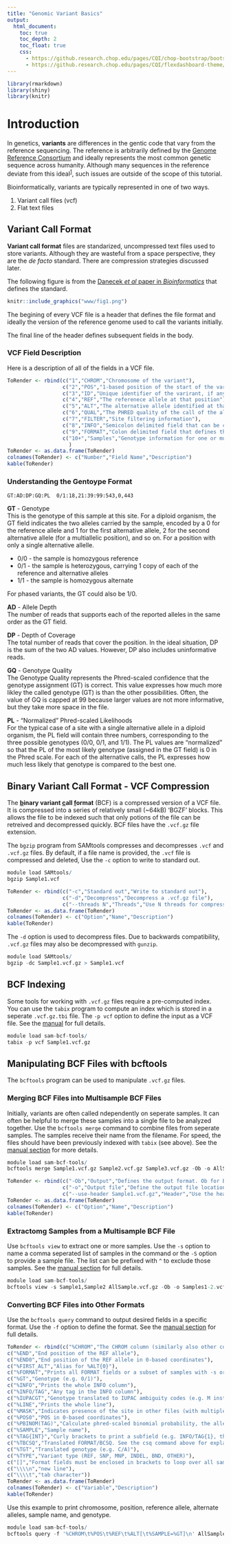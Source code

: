 ```yaml
---
title: "Genomic Variant Basics"
output: 
  html_document: 
    toc: true
    toc_depth: 2
    toc_float: true
    css: 
      - https://github.research.chop.edu/pages/CQI/chop-bootstrap/bootstrap-3/bootstrap.min.css
      - https://github.research.chop.edu/pages/CQI/flexdashboard-theme/css/flexdashboard.min.css
---
```


```r
library(rmarkdown)
library(shiny)
library(knitr)
```

# Introduction

In genetics, __variants__ are differences in the gentic code that vary from the reference sequencing. The reference is arbitrarily defined by the [Genome Reference Consortium](https://www.ncbi.nlm.nih.gov/grc) and ideally represents the most common genetic sequence across humanity. Although many sequences in the reference deviate from this ideal^[1](https://www.ncbi.nlm.nih.gov/pmc/articles/pmid/26670213/)^, such issues are outside of the scope of this tutorial. 

Bioinformatically, variants are typically represented in one of two ways.

1. Variant call files (vcf)
2. Flat text files

## Variant Call Format
__Variant call format__ files are standarized, uncompressed text files used to store variants. Although they are wasteful from a space perspective, they are the _de facto_ standard. There are compression strategies discussed later.

The following figure is from the [Danecek _et al_ paper in _Bioinformatics_](https://www.ncbi.nlm.nih.gov/pmc/articles/pmid/21653522/) that defines the standard.

```r
knitr::include_graphics("www/fig1.png")
```

The begining of every VCF file is a header that defines the file format and ideally the version of the reference genome used to call the variants initially. 

The final line of the header defines subsequent fields in the body.

### VCF Field Description
Here is a description of all of the fields in a VCF file.
```r
ToRender <- rbind(c("1","CHROM","Chromosome of the variant"),
                  c("2","POS","1-based position of the start of the varirant"),
                  c("3","ID","Unique identifier of the varirant, if any"),
                  c("4","REF","The referenece allele at that position"),
                  c("5","ALT","The alternative allele identified at that position in the subject"),
                  c("6","QUAL","The PHRED quality of the call of the allele"),
                  c("7","FILTER","Site filtering information"),
                  c("8","INFO","Semicolon delimited field that can be customized to the user's neads"),
                  c("9","FORMAT","Colon delimited field that defines the information contained within each subsequent genotype column"),
                  c("10+","Samples","Genotype information for one or multiple samples in the format defined in FORMAT")
                    )
ToRender <- as.data.frame(ToRender)
colnames(ToRender) <- c("Number","Field Name","Description")
kable(ToRender)
```

### Understanding the Gentoype Format
```
GT:AD:DP:GQ:PL  0/1:18,21:39:99:543,0,443
```
**GT** - Genotype<br>
This is the genotype of this sample at this site. For a diploid organism, the GT field indicates the two alleles carried by the sample, encoded by a 0 for the reference allele and 1 for the first alternative allele, 2 for the second alternative allele  (for a multiallelic position), and so on. For a position with only a single alternative allelle. 

* 0/0 - the sample is homozygous reference
* 0/1 - the sample is heterozygous, carrying 1 copy of each of the reference and alternative alleles
* 1/1 - the sample is homozygous alternate

For phased variants, the GT could also be 1/0.

**AD** - Allele Depth <br>
The number of reads that supports each of the reported alleles in the same order as the GT field. 

**DP** - Depth of Coverage<br>
The total number of reads that cover the position. In the ideal situation, DP is the sum of the two AD values. However, DP also includes uninformative reads. 

**GQ** - Genotype Quality<br>
The Genotype Quality represents the Phred-scaled confidence that the genotype assignment (GT) is correct. This value expresses how much more likley the called genotype (GT) is than the other possibilities. Often, the value of GQ is capped at 99 because larger values are not more informative, but they take more space in the file.

**PL** - "Normalized" Phred-scaled Likelihoods <br>
For the typical case of a site with a single alternative allele in a diploid organism, the PL field will contain three numbers, corresponding to the three possible genotypes (0/0, 0/1, and 1/1). The PL values are "normalized" so that the PL of the most likely genotype (assigned in the GT field) is 0 in the Phred scale. For each of the alternative calls, the PL expresses how much less likely that genotype is compared to the best one.

## Binary Variant Call Format - VCF Compression
The __<u>b</u>inary variant <u>c</u>all <u>f</u>ormat__ (BCF) is a compressed version of a VCF file. It is compressed into a series of relatively small (~64kB) 'BGZF' blocks. This allows the file to be indexed such that only potions of the file can be retreived and decompressed quickly. BCF files have the `.vcf.gz` file extension.

The `bgzip` program from SAMtools compresses and decompresses `.vcf` and `.vcf.gz` files. By default, if a file name is provided, the `.vcf` file is compressed and deleted, Use the `-c` option to write to standard out. 

```r
module load SAMtools/
bgzip Sample1.vcf
```

```r
ToRender <- rbind(c("-c","Standard out","Write to standard out"),
                  c("-d","Decompress","Decompress a .vcf.gz file"),
                  c("--threads N","Threads","Use N threads for compression (faster)"))
ToRender <- as.data.frame(ToRender)
colnames(ToRender) <- c("Option","Name","Description")
kable(ToRender)
```

The `-d` option is used to decompress files. Due to backwards compatibility, `.vcf.gz` files may also be decompressed with `gunzip`.

```r
module load SAMtools/
bgzip -dc Sample1.vcf.gz > Sample1.vcf
```

## BCF Indexing
Some tools for working with `.vcf.gz` files require a pre-computed index. You can use the `tabix` program to compute an index which is stored in a seperate `.vcf.gz.tbi` file. The `-p vcf` option to define the input as a VCF file. See the [manual](http://www.htslib.org/doc/tabix.html) for full details.

```r
module load sam-bcf-tools/
tabix -p vcf Sample1.vcf.gz
```

## Manipulating BCF Files with bcftools
The `bcftools` program can be used to manipulate `.vcf.gz` files. 

### Merging BCF Files into Multisample BCF Files
Initially, variants are often called ndependently on seperate samples. It can often be helpful to merge these samples into a single file to be analyzed together. Use the `bcftools merge` command to combine files from seperate samples. The samples receive their name from the filename. For speed, the files should have been previously indexed with `tabix` (see above). See the [manual section](http://samtools.github.io/bcftools/bcftools.html#merge) for more details. 

```r
module load sam-bcf-tools/
bcftools merge Sample1.vcf.gz Sample2.vcf.gz Sample3.vcf.gz -Ob -o AllSample.vcf.gz
```

```r
ToRender <- rbind(c("-Ob","Output","Defines the output format. Ob for BCF, Ov for VCF"),
                  c("-o","Output file","Define the output file location. Otherwise outputs to standard out"),
                  c("--use-header Sample1.vcf.gz","Header","Use the header contained in the specified file."))
ToRender <- as.data.frame(ToRender)
colnames(ToRender) <- c("Option","Name","Description")
kable(ToRender)
```

### Extractomg Samples from a Multisample BCF File
Use `bcftools view` to extract one or more samples. Use the `-s` option to name a comma seperated list of samples in the command or the `-S` option to provide a sample file. The list can be prefixed with `^` to exclude those samples. See the [manual section](https://samtools.github.io/bcftools/bcftools.html#view) for full details.

```r
module load sam-bcf-tools/
bcftools view -s Sample1,Sample2 AllSample.vcf.gz -Ob -o Samples1-2.vcf.gz
```

### Converting BCF Files into Other Formats
Use the `bcftools query` command to output desired fields in a specific format. Use the `-f` option to define the format. See the [manual section](http://samtools.github.io/bcftools/bcftools.html#query) for full details. 
```r
ToRender <- rbind(c("%CHROM","The CHROM column (similarly also other columns: POS, ID, REF, ALT, QUAL, FILTER)"),
c("%END","End position of the REF allele"),
c("%END0","End position of the REF allele in 0-based coordinates"),
c("%FIRST_ALT","Alias for %ALT{0}"),
c("%FORMAT","Prints all FORMAT fields or a subset of samples with -s or -S"),
c("%GT","Genotype (e.g. 0/1)"),
c("%INFO","Prints the whole INFO column"),
c("%INFO/TAG","Any tag in the INFO column"),
c("%IUPACGT","Genotype translated to IUPAC ambiguity codes (e.g. M instead of C/A)"),
c("%LINE","Prints the whole line"),
c("%MASK","Indicates presence of the site in other files (with multiple files)"),
c("%POS0","POS in 0-based coordinates"),
c("%PBINOM(TAG)","Calculate phred-scaled binomial probability, the allele index is determined from GT"),
c("%SAMPLE","Sample name"),
c("%TAG{INT}","Curly brackets to print a subfield (e.g. INFO/TAG{1}, the indexes are 0-based)"),
c("%TBCSQ","Translated FORMAT/BCSQ. See the csq command above for explanation and examples."),
c("%TGT","Translated genotype (e.g. C/A)"),
c("%TYPE","Variant type (REF, SNP, MNP, INDEL, BND, OTHER)"),
c("[]","Format fields must be enclosed in brackets to loop over all samples"),
c("\\\\n","new line"),
c("\\\\t","tab character"))
ToRender <- as.data.frame(ToRender)
colnames(ToRender) <- c("Variable","Description")
kable(ToRender)
```

Use this example to print chromosome, position, reference allele, alternate alleles, sample name, and genotype. 

```r
module load sam-bcf-tools/
bcftools query -f '%CHROM\t%POS\t%REF\t%ALT[\t%SAMPLE=%GT]\n' AllSample.vcf.gz -o Genotype.txt
```
